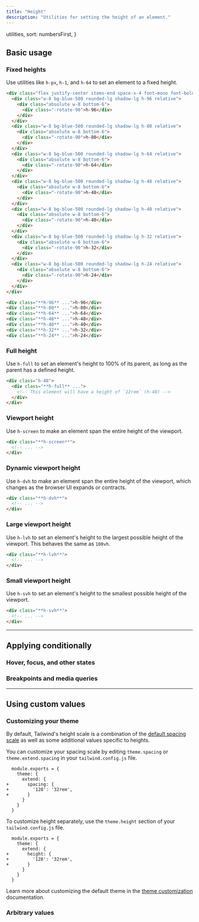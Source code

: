 ---
title: "Height"
description: "Utilities for setting the height of an element."
---


  utilities,
  sort: numbersFirst,
}

## Basic usage

### Fixed heights

Use utilities like `h-px`, `h-1`, and `h-64` to set an element to a fixed height.

```html {{ example: true }}
<div class="flex justify-center items-end space-x-4 font-mono font-bold text-xs text-center text-white">
  <div class="w-8 bg-blue-500 rounded-lg shadow-lg h-96 relative">
    <div class="absolute w-8 bottom-6">
      <div class="-rotate-90">h-96</div>
    </div>
  </div>
  <div class="w-8 bg-blue-500 rounded-lg shadow-lg h-80 relative">
    <div class="absolute w-8 bottom-6">
      <div class="-rotate-90">h-80</div>
    </div>
  </div>
  <div class="w-8 bg-blue-500 rounded-lg shadow-lg h-64 relative">
    <div class="absolute w-8 bottom-6">
      <div class="-rotate-90">h-64</div>
    </div>
  </div>
  <div class="w-8 bg-blue-500 rounded-lg shadow-lg h-48 relative">
    <div class="absolute w-8 bottom-6">
      <div class="-rotate-90">h-48</div>
    </div>
  </div>
  <div class="w-8 bg-blue-500 rounded-lg shadow-lg h-40 relative">
    <div class="absolute w-8 bottom-6">
      <div class="-rotate-90">h-40</div>
    </div>
  </div>
  <div class="w-8 bg-blue-500 rounded-lg shadow-lg h-32 relative">
    <div class="absolute w-8 bottom-6">
      <div class="-rotate-90">h-32</div>
    </div>
  </div>
  <div class="w-8 bg-blue-500 rounded-lg shadow-lg h-24 relative">
    <div class="absolute w-8 bottom-6">
      <div class="-rotate-90">h-24</div>
    </div>
  </div>
</div>
```

```html
<div class="**h-96** ...">h-96</div>
<div class="**h-80** ...">h-80</div>
<div class="**h-64** ...">h-64</div>
<div class="**h-48** ...">h-48</div>
<div class="**h-40** ...">h-40</div>
<div class="**h-32** ...">h-32</div>
<div class="**h-24** ...">h-24</div>
```

### Full height

Use `h-full` to set an element's height to 100% of its parent, as long as the parent has a defined height.

```html
<div class="h-48">
  <div class="**h-full** ...">
    <!-- This element will have a height of `12rem` (h-48) -->
  </div>
</div>
```

### Viewport height

Use `h-screen` to make an element span the entire height of the viewport.

```html
<div class="**h-screen**">
  <!-- ... -->
</div>
```

### Dynamic viewport height

Use `h-dvh` to make an element span the entire height of the viewport, which changes as the browser UI expands or contracts.

<DynamicViewportExample unit="dvh" colorStyles="dark:bg-pink-500 bg-pink-500 border border-pink-400" containerBackground="bg-stripes-pink" />

```html
<div class="**h-dvh**">
  <!-- ... -->
</div>
```

### Large viewport height

Use `h-lvh` to set an element's height to the largest possible height of the viewport. This behaves the same as `100vh`.

<DynamicViewportExample unit="lvh" colorStyles="dark:bg-indigo-500 bg-indigo-500 border border-indigo-400" containerBackground="bg-stripes-indigo" />

```html
<div class="**h-lvh**">
  <!-- ... -->
</div>
```


### Small viewport height

Use `h-svh` to set an element's height to the smallest possible height of the viewport.

<DynamicViewportExample unit="svh" colorStyles="dark:bg-purple-500 bg-purple-500 border border-purple-400" containerBackground="bg-stripes-purple" />

```html
<div class="**h-svh**">
  <!-- ... -->
</div>
```

---

## <Heading ignore>Applying conditionally</Heading>

### <Heading ignore>Hover, focus, and other states</Heading>

<HoverFocusAndOtherStates defaultClass="h-8" featuredClass="h-full" />

### <Heading ignore>Breakpoints and media queries</Heading>

<BreakpointsAndMediaQueries defaultClass="h-8" featuredClass="h-full" />

---

## Using custom values

### Customizing your theme

By default, Tailwind's height scale is a combination of the [default spacing scale](/docs/customizing-spacing#default-spacing-scale) as well as some additional values specific to heights.

You can customize your spacing scale by editing `theme.spacing` or `theme.extend.spacing` in your `tailwind.config.js` file.

```diff-js {{ filename: 'tailwind.config.js' }}
  module.exports = {
    theme: {
      extend: {
+       spacing: {
+         '128': '32rem',
+       }
      }
    }
  }
```

To customize height separately, use the `theme.height` section of your `tailwind.config.js` file.

```diff-js {{ filename: 'tailwind.config.js' }}
  module.exports = {
    theme: {
      extend: {
+       height: {
+         '128': '32rem',
+       }
      }
    }
  }
```

Learn more about customizing the default theme in the [theme customization](/docs/theme#customizing-the-default-theme) documentation.

### Arbitrary values

<ArbitraryValues property="height" featuredClass="h-[32rem]" />
